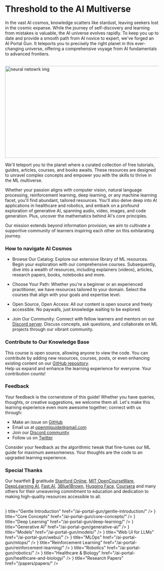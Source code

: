 
# Threshold to the AI Multiverse

In the vast AI cosmos, knowledge scatters like stardust, leaving seekers lost in the cosmic expanse. While the journey of self-discovery and learning from mistakes is valuable, the AI universe evolves rapidly. To keep you up to date and provide a smooth path from AI novice to expert, we've forged an AI Portal Gun. It teleports you to precisely the right planet in this ever-changing universe, offering a comprehensive voyage from AI fundamentals to advanced frontiers.

<br/>


<div style={{ position: "relative" }}>
  <Image
    src="/static/img/llm.jpg"
    alt="neural netowrk img"
    height="300"
    width="1000"
    priority
  />
</div>

We'll teleport you to the planet where a curated collection of free tutorials, guides, articles, courses, and books awaits. These resources are designed to unravel complex concepts and empower you with the skills to thrive in the ML multiverse.

Whether your passion aligns with computer vision, natural language processing, reinforcement learning, deep learning, or any machine learning facet, you'll find abundant, tailored resources. You'll also delve deep into AI applications in healthcare and robotics, and embark on a profound exploration of generative AI, spanning audio, video, images, and code generation. Plus, uncover the mathematics behind AI's core principles.

Our mission extends beyond information provision; we aim to cultivate a supportive community of learners inspiring each other on this exhilarating journey. 

### How to navigate AI Cosmos

- Browse Our Catalog: Explore our extensive library of ML resources. Begin your exploration with our comprehensive courses. Subsequently, dive into a wealth of resources, including explainers (videos), articles, research papers, books, notebooks and more.

- Choose Your Path: Whether you're a beginner or an experienced practitioner, we have resources tailored to your domain. Select the courses that align with your goals and expertise level.

- Open Source, Open Access: All our content is open source and freely accessible. No paywalls, just knowledge waiting to be explored.

- Join Our Community: Connect with fellow learners and mentors on our [Discord server](https://discord.gg/sPEeV3E7tS). Discuss concepts, ask questions, and collaborate on ML projects through our vibrant community.

### Contribute to Our Knowledge Base

This course is open source, allowing anyone to view the code. You can contribute by adding new resources, courses, posts, or even enhancing existing content on our [GitHub repository](https://github.com/severus27/OpenML-Guide). \
Help us expand and enhance the learning experience for everyone. Your contribution counts!

### Feedback

Your feedback is the cornerstone of this guide! Whether you have queries, thoughts, or creative suggestions, we welcome them all. Let's make this learning experience even more awesome together; connect with us through:

- Make an issue on [GitHub](https://github.com/severus27/OpenML-Guide)
- Email us at [openmlguide@gmail.com](mailto:openmlguide@gmail.com)
- Join our [Discord community](https://discord.gg/sPEeV3E7tS) 
- Follow us on [Twitter](https://twitter.com/AIPortalGun)

Consider your feedback as the algorithmic tweak that fine-tunes our ML guide for maximum awesomeness. Your thoughts are the code to an upgraded learning experience. 

### Special Thanks

Our heartfelt 💚 gratitude [Stanford Online](https://online.stanford.edu/), [MIT OpenCourseWare](https://ocw.mit.edu/), [DeepLearning AI](https://www.deeplearning.ai/), [Fast.AI](https://www.fast.ai/), [3Blue1Brown](https://www.youtube.com/@3blue1brown), [Hugging Face](https://huggingface.co/), [Coursera](http://coursera.org/) and many others for their unwavering commitment to education and dedication to making high-quality resources accessible to all.


 
<br/>

<Cards>
  <Card icon={<GiOctopus />} title="Gentle Introduction" href="/ai-portal-gun/gentle-introduction/" />
  <Card icon={<GiBrain />} title="Core Concepts" href="/ai-portal-gun/core-concepts/" />
  <Card icon={<RiAliensFill />} title="Deep Learning" href="/ai-portal-gun/deep-learning/" />
  <Card icon={<IoColorPaletteSharp />} title="Generative AI" href="/ai-portal-gun/generative-ai/" />
  <Card icon={<SiOctopusdeploy />} title="Models" href="/ai-portal-gun/models/" />
  <Card icon={<FaLaptop />} title="Web UI for LLMs" href="/ai-portal-gun/webui/" />
  <Card icon={<IoSettingsOutline />} title="MLOps" href="/ai-portal-gun/mlops/" />
  <Card icon={<BsJoystick />} title="Reinforcement Learning" href="/ai-portal-gun/reinforcement-learning/" />
  <Card icon={<FaRobot />} title="Robotics" href="/ai-portal-gun/robotics/" />
  <Card icon={<GiDna1 />} title="Healthcare & Biology" href="/ai-portal-gun/healthcare-and-biology/" />
  <Card icon={<IoDocumentText />} title="Research Papers" href="/papers/papers/" />
</Cards>